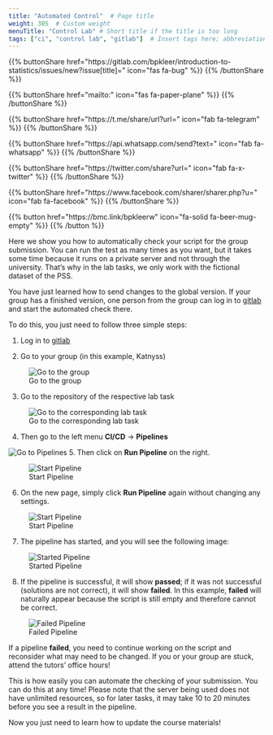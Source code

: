 ```yaml
---
title: "Automated Control"  # Page title
weight: 305  # Custom weight 
menuTitle: "Control Lab" # Short title if the title is too long
tags: ["ci", "control lab", "gitlab"]  # Insert tags here; abbreviation of what happens on the page
---
```


{{% buttonShare href=\"https\:\/\/gitlab.com\/bpkleer\/introduction-to-statistics\/issues\/new?issue[title]=\" icon=\"fas fa-bug\" %}} {{% /buttonShare %}} 

{{% buttonShare href=\"mailto\:\" icon=\"fas fa-paper-plane\" %}} {{% /buttonShare %}}

{{% buttonShare href=\"https\:\/\/t.me\/share\/url?url=\" icon=\"fab fa-telegram\" %}} {{% /buttonShare %}}

{{% buttonShare href=\"https\:\/\/api.whatsapp.com\/send?text=\" icon=\"fab fa-whatsapp\" %}} {{% /buttonShare %}}

{{% buttonShare href=\"https\:\/\/twitter.com\/share?url=\" icon=\"fab fa-x-twitter\" %}} {{% /buttonShare %}}

{{% buttonShare href=\"https\:\/\/www.facebook.com\/sharer\/sharer.php?u=\" icon=\"fab fa-facebook\" %}} {{% /buttonShare %}}

{{% button href=\"https\:\/\/bmc.link\/bpkleerw\" icon=\"fa-solid fa-beer-mug-empty\" %}} {{% /button %}}

Here we show you how to automatically check your script for the group submission. You can run the test as many times as you want, but it takes some time because it runs on a private server and not through the university. That's why in the lab tasks, we only work with the fictional dataset of the PSS.

You have just learned how to send changes to the global version. If your group has a finished version, one person from the group can log in to [gitlab](https://gitlab.ub.uni-giessen.de) and start the automated check there.

To do this, you just need to follow three simple steps:

1. Log in to [gitlab](https://gitlab.ub.uni-giessen.de)

2. Go to your group (in this example, Katnyss)

![Go to the group](../img/pipeline1.png)

3. Go to the repository of the respective lab task

![Go to the corresponding lab task](../img/pipeline2.png)

4. Then go to the left menu **CI/CD** -> **Pipelines** 

![Go to Pipelines](../img/pipeline3.png)
5. Then click on **Run Pipeline** on the right.

![Start Pipeline](../img/pipeline4.png)

6. On the new page, simply click **Run Pipeline** again without changing any settings.

![Start Pipeline](../img/pipeline5.png)

7. The pipeline has started, and you will see the following image:

![Started Pipeline](../img/pipeline6.png)

8. If the pipeline is successful, it will show **passed**; if it was not successful (solutions are not correct), it will show **failed**. In this example, **failed** will naturally appear because the script is still empty and therefore cannot be correct.

![Failed Pipeline](../img/pipeline7.png)

If a pipeline **failed**, you need to continue working on the script and reconsider what may need to be changed. If you or your group are stuck, attend the tutors' office hours!

This is how easily you can automate the checking of your submission. You can do this at any time! Please note that the server being used does not have unlimited resources, so for later tasks, it may take 10 to 20 minutes before you see a result in the pipeline.

Now you just need to learn how to update the course materials!
